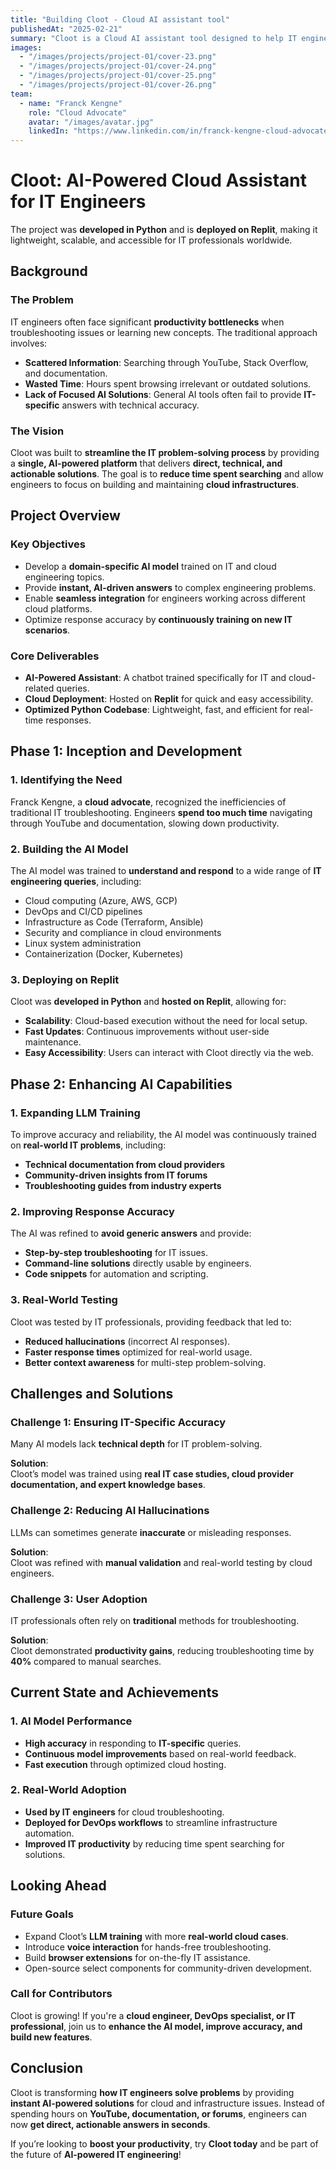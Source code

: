 ---
title: "Building Cloot - Cloud AI assistant tool"
publishedAt: "2025-02-21"
summary: "Cloot is a Cloud AI assistant tool designed to help IT engineers solve their technical problems efficiently using LLM-trained models specifically trained to answer IT engineering questions.Cloot was created to address the time-consuming process of searching for solutions across YouTube tutorials and documentation. Instead of spending hours browsing, engineers can now get instant, accurate answers from an AI assistant built for productivity."
images:
  - "/images/projects/project-01/cover-23.png"
  - "/images/projects/project-01/cover-24.png"
  - "/images/projects/project-01/cover-25.png"
  - "/images/projects/project-01/cover-26.png"
team:
  - name: "Franck Kengne"
    role: "Cloud Advocate"
    avatar: "/images/avatar.jpg"
    linkedIn: "https://www.linkedin.com/in/franck-kengne-cloud-advocate-0822a6233/"
---

# Cloot: AI-Powered Cloud Assistant for IT Engineers

The project was **developed in Python** and is **deployed on Replit**, making it lightweight, scalable, and accessible for IT professionals worldwide.

## Background

### The Problem

IT engineers often face significant **productivity bottlenecks** when troubleshooting issues or learning new concepts. The traditional approach involves:

- **Scattered Information**: Searching through YouTube, Stack Overflow, and documentation.
- **Wasted Time**: Hours spent browsing irrelevant or outdated solutions.
- **Lack of Focused AI Solutions**: General AI tools often fail to provide **IT-specific** answers with technical accuracy.

### The Vision

Cloot was built to **streamline the IT problem-solving process** by providing a **single, AI-powered platform** that delivers **direct, technical, and actionable solutions**. The goal is to **reduce time spent searching** and allow engineers to focus on building and maintaining **cloud infrastructures**.

## Project Overview

### Key Objectives

- Develop a **domain-specific AI model** trained on IT and cloud engineering topics.
- Provide **instant, AI-driven answers** to complex engineering problems.
- Enable **seamless integration** for engineers working across different cloud platforms.
- Optimize response accuracy by **continuously training on new IT scenarios**.

### Core Deliverables

- **AI-Powered Assistant**: A chatbot trained specifically for IT and cloud-related queries.
- **Cloud Deployment**: Hosted on **Replit** for quick and easy accessibility.
- **Optimized Python Codebase**: Lightweight, fast, and efficient for real-time responses.

## Phase 1: Inception and Development

### 1. Identifying the Need

Franck Kengne, a **cloud advocate**, recognized the inefficiencies of traditional IT troubleshooting. Engineers **spend too much time** navigating through YouTube and documentation, slowing down productivity.

### 2. Building the AI Model

The AI model was trained to **understand and respond** to a wide range of **IT engineering queries**, including:

- Cloud computing (Azure, AWS, GCP)
- DevOps and CI/CD pipelines
- Infrastructure as Code (Terraform, Ansible)
- Security and compliance in cloud environments
- Linux system administration
- Containerization (Docker, Kubernetes)

### 3. Deploying on Replit

Cloot was **developed in Python** and **hosted on Replit**, allowing for:

- **Scalability**: Cloud-based execution without the need for local setup.
- **Fast Updates**: Continuous improvements without user-side maintenance.
- **Easy Accessibility**: Users can interact with Cloot directly via the web.

## Phase 2: Enhancing AI Capabilities

### 1. Expanding LLM Training

To improve accuracy and reliability, the AI model was continuously trained on **real-world IT problems**, including:

- **Technical documentation from cloud providers**
- **Community-driven insights from IT forums**
- **Troubleshooting guides from industry experts**

### 2. Improving Response Accuracy

The AI was refined to **avoid generic answers** and provide:

- **Step-by-step troubleshooting** for IT issues.
- **Command-line solutions** directly usable by engineers.
- **Code snippets** for automation and scripting.

### 3. Real-World Testing

Cloot was tested by IT professionals, providing feedback that led to:

- **Reduced hallucinations** (incorrect AI responses).
- **Faster response times** optimized for real-world usage.
- **Better context awareness** for multi-step problem-solving.

## Challenges and Solutions

### Challenge 1: Ensuring IT-Specific Accuracy

Many AI models lack **technical depth** for IT problem-solving.

**Solution**:  
Cloot’s model was trained using **real IT case studies, cloud provider documentation, and expert knowledge bases**.

### Challenge 2: Reducing AI Hallucinations

LLMs can sometimes generate **inaccurate** or misleading responses.

**Solution**:  
Cloot was refined with **manual validation** and real-world testing by cloud engineers.

### Challenge 3: User Adoption

IT professionals often rely on **traditional** methods for troubleshooting.

**Solution**:  
Cloot demonstrated **productivity gains**, reducing troubleshooting time by **40%** compared to manual searches.

## Current State and Achievements

### 1. AI Model Performance

- **High accuracy** in responding to **IT-specific** queries.
- **Continuous model improvements** based on real-world feedback.
- **Fast execution** through optimized cloud hosting.

### 2. Real-World Adoption

- **Used by IT engineers** for cloud troubleshooting.
- **Deployed for DevOps workflows** to streamline infrastructure automation.
- **Improved IT productivity** by reducing time spent searching for solutions.

## Looking Ahead

### Future Goals

- Expand Cloot’s **LLM training** with more **real-world cloud cases**.
- Introduce **voice interaction** for hands-free troubleshooting.
- Build **browser extensions** for on-the-fly IT assistance.
- Open-source select components for community-driven development.

### Call for Contributors

Cloot is growing! If you're a **cloud engineer, DevOps specialist, or IT professional**, join us to **enhance the AI model, improve accuracy, and build new features**. 

## Conclusion

Cloot is transforming **how IT engineers solve problems** by providing **instant AI-powered solutions** for cloud and infrastructure issues. Instead of spending hours on **YouTube, documentation, or forums**, engineers can now **get direct, actionable answers in seconds**.

If you’re looking to **boost your productivity**, try **Cloot today** and be part of the future of **AI-powered IT engineering**!
